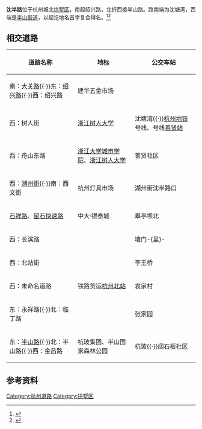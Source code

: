 {{Infobox China Road
|路牌类型=Hangzhou
|中文道路名称= 沈半路
|图片=Shenban Rd Sign.jpg
|图片说明=代表沈半路的标志性路墩
|道路方向=南北
|道路名称拼音=Shenban Rd.
|所在地区= [[杭州市|杭州市]][[拱墅区|拱墅区]]
|起点= 绍兴路和大关路交叉口
|终点= [[半山街道|半山街道]]
|命名缘由= 沈塘湾<br>半山街道
|道路旧名= 
|路段主要建筑= 
}}
'''沈半路'''位于杭州城北[[拱墅区|拱墅区]]，南起绍兴路，北折西接半山路。路南端为沈塘湾，西端是[[半山街道|半山街道]]，以起讫地名首字复合得名。<ref>{{cite web |url=http://zzhzbbs.zjol.com.cn/forum.php?mod=viewthread&tid=21345116 |language= |title=普及杭州的历史 市区主要街巷地名缘由 |publisher=口水杭州 |date=2016-07-15 |accessdate= |archive-url=https://web.archive.org/web/20160919172118/http://zzhzbbs.zjol.com.cn/forum.php?mod=viewthread&tid=21345116 |archive-date=2016-09-19 |dead-url=yes }}</ref><ref >{{cite web |url=http://hznews.hangzhou.com.cn/chengshi/content/2015-07/22/content_5854943.htm |language= |title=沈半路 永祥街 杭玻街 城北有条路三公里内3个名字 |publisher=杭州网 |date=2015-07-22 |accessdate= |archive-date=2017-01-13 |archive-url=https://web.archive.org/web/20170113151610/http://hznews.hangzhou.com.cn/chengshi/content/2015-07/22/content_5854943.htm |dead-url=no }}</ref>

==相交道路==
{| class="wikitable"
|-
! 道路名称 !! 地标 !! 公交车站
|-
| 南：[[大关路|大关路]]{{·}}东：[[绍兴路_(杭州)|绍兴路]]{{·}}西：绍兴路 || 建华五金市场 || 
|-
| 西：树人街 || [[浙江树人大学|浙江树人大学]] || 沈塘湾{{·}}[[杭州地铁|杭州地铁]]{{HZMetro Sign|3|blink}}号线、{{HZMetro Sign|5|blink}}号线[[善贤站|善贤站]]
|-
| 西：舟山东路 || [[浙江大学城市学院|浙江大学城市学院]]、[[浙江树人大学|浙江树人大学]] || 善贤社区
|-
| 西：[[湖州街|湖州街]]{{·}}南：西文街 || 杭州灯具市场 || 湖州街沈半路口
|-
| [[石祥路|石祥路]]、[[留石快速路|留石快速路]] || 中大·银泰城 || 皋亭坝北
|-
| 西：长滨路 ||  || 墙门-{里}-
|-
| 西：北站街 ||  || 李王桥
|-
| 西：未命名道路 || 铁路货运[[杭州北站|杭州北站]] || 袁家村
|-
| 东：永祥路{{·}}北：临丁路 ||  || 张家园
|-
| 东：[[半山路|半山路]]{{·}}北：半山路{{·}}西：金昌路 || 杭玻集团、半山国家森林公园 || 杭玻{{·}}阔石板社区
|}

== 参考资料 ==
{{reflist}}

{{杭州主要道路}}
[[Category:杭州道路|Category:杭州道路]]
[[Category:拱墅区|Category:拱墅区]]